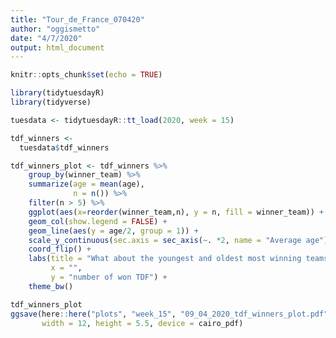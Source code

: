 ```yaml
---
title: "Tour_de_France_070420"
author: "oggismetto"
date: "4/7/2020"
output: html_document
---
```


```r
knitr::opts_chunk$set(echo = TRUE)
```

```r

library(tidytuesdayR)
library(tidyverse)

```


```r

tuesdata <- tidytuesdayR::tt_load(2020, week = 15)

tdf_winners <-  
  tuesdata$tdf_winners

tdf_winners_plot <- tdf_winners %>%
    group_by(winner_team) %>%
    summarize(age = mean(age),
              n = n()) %>%
    filter(n > 5) %>%
    ggplot(aes(x=reorder(winner_team,n), y = n, fill = winner_team)) +
    geom_col(show.legend = FALSE) +
    geom_line(aes(y = age/2, group = 1)) +
    scale_y_continuous(sec.axis = sec_axis(~. *2, name = "Average age")) +
    coord_flip() +
    labs(title = "What about the youngest and oldest most winning teams?", 
         x = "",
         y = "number of won TDF") +
    theme_bw()

```

```r

tdf_winners_plot
ggsave(here::here("plots", "week_15", "09_04_2020_tdf_winners_plot.pdf"), 
       width = 12, height = 5.5, device = cairo_pdf)

```